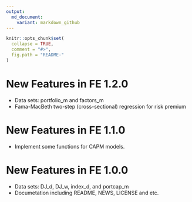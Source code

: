 ```yaml
---
output:
  md_document:
    variant: markdown_github
---
```


<!-- README.md is generated from README.Rmd. Please edit that file -->

```r
knitr::opts_chunk$set(
  collapse = TRUE,
  comment = "#>",
  fig.path = "README-"
)
```

# New Features in FE 1.2.0

* Data sets: portfolio_m and factors_m
* Fama-MacBeth two-step (cross-sectional) regression for risk premium

# New Features in FE 1.1.0

* Implement some functions for CAPM models.

# New Features in FE 1.0.0

* Data sets: DJ_d, DJ_w, index_d, and portcap_m
* Documetation including README, NEWS, LICENSE and etc.
